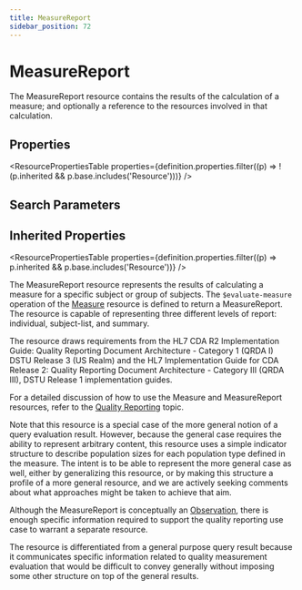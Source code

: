```yaml
---
title: MeasureReport
sidebar_position: 72
---
```



# MeasureReport

The <Link to="/docs/api/fhir/resources/measurereport">MeasureReport</Link> resource contains the results of the calculation of a measure; and optionally a reference to the resources involved in that calculation.

<Tabs queryString="section">
  <TabItem value="schema" label="Schema" default>

## Properties

<ResourcePropertiesTable
  properties={definition.properties.filter((p) => !(p.inherited && p.base.includes('Resource')))}
/>

## Search Parameters

<SearchParamsTable searchParams={definition.searchParameters} />

## Inherited Properties

<ResourcePropertiesTable properties={definition.properties.filter((p) => p.inherited && p.base.includes('Resource'))} />

  </TabItem>
  <TabItem value="usage" label="Usage">
<div> <a name="bnc"></a> <p> The <Link to="/docs/api/fhir/resources/measurereport">MeasureReport</Link> resource represents the results of calculating a measure for a specific subject or group of subjects. The <code>$evaluate-measure</code> operation of the <a href="/docs/api/fhir/resources/measure">Measure</a> resource is defined to return a <Link to="/docs/api/fhir/resources/measurereport">MeasureReport</Link>. The resource is capable of representing three different levels of report: individual, subject-list, and summary. </p> <p> The resource draws requirements from the HL7 CDA R2 Implementation Guide: Quality Reporting Document Architecture - Category 1 (QRDA I) DSTU Release 3 (US Realm) and the HL7 Implementation Guide for CDA Release 2: Quality Reporting Document Architecture - Category III (QRDA III), DSTU Release 1 implementation guides. </p> <p>For a detailed discussion of how to use the <Link to="/docs/api/fhir/resources/measure">Measure</Link> and <Link to="/docs/api/fhir/resources/measurereport">MeasureReport</Link> resources, refer to the <a href="https://www.hl7.org/fhir/clinicalreasoning-quality-reporting.html">Quality Reporting</a> topic.</p> <p>Note that this resource is a special case of the more general notion of a query evaluation result. However, because the general case requires the ability to represent arbitrary content, this resource uses a simple indicator structure to describe population sizes for each population type defined in the measure. The intent is to be able to represent the more general case as well, either by generalizing this resource, or by making this structure a profile of a more general resource, and we are actively seeking comments about what approaches might be taken to achieve that aim.</p> </div>
  </TabItem>
  <TabItem value="relationships" label="Relationships">
<div> <p>Although the <Link to="/docs/api/fhir/resources/measurereport">MeasureReport</Link> is conceptually an <a href="/docs/api/fhir/resources/observation">Observation</a>, there is enough specific information required to support the quality reporting use case to warrant a separate resource.</p> <p>The resource is differentiated from a general purpose query result because it communicates specific information related to quality measurement evaluation that would be difficult to convey generally without imposing some other structure on top of the general results.</p> </div>
  </TabItem>


</Tabs>
